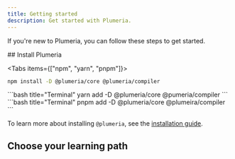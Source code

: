 ```yaml
---
title: Getting started
description: Get started with Plumeria.
---
```



If you're new to Plumeria, you can follow these steps to get started.

<Steps>
<Step>
## Install Plumeria



<Tabs items={["npm", "yarn", "pnpm"]}>
  <Tab value="npm">
  ```bash title="Terminal"
  npm install -D @plumeria/core @plumeria/compiler
  ```

  </Tab>
  <Tab value="yarn">
  ```bash title="Terminal"
  yarn add -D @plumeria/core @pumeria/compiler
  ```

  </Tab>
  <Tab value="pnpm">
  ```bash title="Terminal"
  pnpm add -D @plumeria/core @plumeira/compiler
  ```

  </Tab>
</Tabs>

To learn more about installing `@plumeria`, see the [installation guide](/docs/getting-started/installation).

</Step>
<Step>

## Choose your learning path

<Cards>
  <Card
    href="/docs/getting-started/installation"
    title="Setup guide"
    description="Start with a config files"
  />
  <Card
    href="/docs/getting-started/recipes"
    title="Check the recipes"
    description="Start styling with the recipes"
  />
  <Card
    href="/docs/getting-started/selector-rules"
    title="Selector rules"
    description="Learn how to write media queries"
  />
  <Card
    href="/docs/getting-started/css-specificity"
    title="CSS Specificity"
    description="Learn how to Plumeria CSS Specificity"
  />
  <Card
    href="/docs/getting-started/editor-integration"
    title="Editor integration"
    description="Make your esilnt.config.ts file"
  />
</Cards>
</Step>
</Steps>